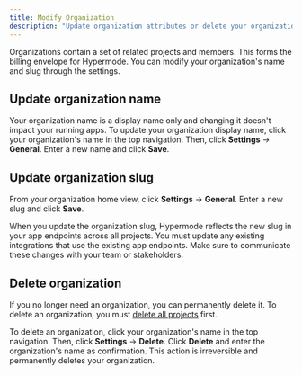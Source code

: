 ```yaml
---
title: Modify Organization
description: "Update organization attributes or delete your organization"
---
```


Organizations contain a set of related projects and members. This forms the billing envelope for Hypermode. You can modify your organization's name and slug through the settings.

## Update organization name

Your organization name is a display name only and changing it doesn't impact your running apps. To update your organization display name, click your organization's name in the top navigation. Then, click **Settings** → **General**. Enter a new name and click **Save**.

## Update organization slug

From your organization home view, click **Settings** → **General**. Enter a new slug and click **Save**.

<Warning>
  When you update the organization slug, Hypermode reflects the new slug in your
  app endpoints across all projects. You must update any existing integrations
  that use the existing app endpoints. Make sure to communicate these changes
  with your team or stakeholders.
</Warning>

## Delete organization

If you no longer need an organization, you can permanently delete it. To delete an organization, you must [delete all projects](/modify-project#delete-project) first.

To delete an organization, click your organization's name in the top navigation. Then, click **Settings** → **Delete**. Click **Delete** and enter the organization's name as confirmation. This action is irreversible and permanently deletes your organization.
